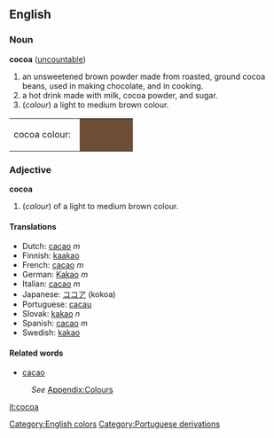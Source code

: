 {{wikipedia}}
==English==
[[Category:English colors]]
===Noun===
'''cocoa''' ([[uncountable]])
#an unsweetened brown powder made from roasted, ground cocoa beans, used in making chocolate, and in cooking.
#a hot drink made with milk, cocoa powder, and sugar.
#(''colour'') a light to medium brown colour.
<table><tr><td>cocoa colour: &nbsp;</td>
<td bgcolor="#6F4E37" width="80">&nbsp; </td></tr></table>

===Adjective===
'''cocoa'''
#(''colour'') of a light to medium brown colour.

====Translations====
*Dutch: [[cacao]] ''m''
*Finnish: [[kaakao]]
*French: [[cacao]] ''m''
*German: [[Kakao]] ''m''
*Italian: [[cacao]] ''m''
*Japanese: [[ココア]] (kokoa)
*Portuguese: [[cacau]]
*Slovak: [[kakao]] ''n''
*Spanish: [[cacao]] ''m''
*Swedish: [[kakao]]

====Related words====

*[[cacao]]
:''See'' [[Wiktionary_Appendix:Colours|Appendix:Colours]]

[[it:cocoa]]
[[Category:Portuguese derivations]]